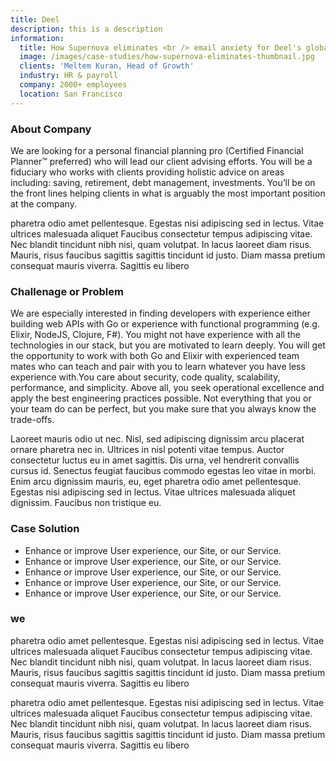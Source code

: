 ```yaml
---
title: Deel
description: this is a description
information:
  title: How Supernova eliminates <br /> email anxiety for Deel's global team
  image: /images/case-studies/how-supernova-eliminates-thumbnail.jpg
  clients: 'Meltem Kuran, Head of Growth'
  industry: HR & payroll
  company: 2000+ employees
  location: San Francisco
---
```


### About Company

We are looking for a personal financial planning pro (Certified Financial Planner™ preferred) who will lead our client advising efforts. You will be a fiduciary who works with clients providing holistic advice on areas including: saving, retirement, debt management, investments. You’ll be on the front lines helping clients in what is arguably the most important position at the company.

pharetra odio amet pellentesque. Egestas nisi adipiscing sed in lectus. Vitae ultrices malesuada aliquet
Faucibus consectetur tempus adipiscing vitae. Nec blandit tincidunt nibh nisi, quam volutpat. In lacus laoreet diam risus. Mauris, risus faucibus sagittis sagittis tincidunt id justo. Diam massa pretium consequat mauris viverra. Sagittis eu libero

### Challenage or Problem

We are especially interested in finding developers with experience either building web APIs with Go or experience with functional programming (e.g. Elixir, NodeJS, Clojure, F#). You might not have experience with all the technologies in our stack, but you are motivated to learn deeply. You will get the opportunity to work with both Go and Elixir with experienced team mates who can teach and pair with you to learn whatever you have less experience with.You care about security, code quality, scalability, performance, and simplicity. Above all, you seek operational excellence and apply the best engineering practices possible. Not everything that you or your team do can be perfect, but you make sure that you always know the trade-offs.

Laoreet mauris odio ut nec. Nisl, sed adipiscing dignissim arcu placerat ornare pharetra nec in. Ultrices in nisl potenti vitae tempus. Auctor consectetur luctus eu in amet sagittis. Dis urna, vel hendrerit convallis cursus id. Senectus feugiat faucibus commodo egestas leo vitae in morbi. Enim arcu dignissim mauris, eu, eget pharetra odio amet pellentesque. Egestas nisi adipiscing sed in lectus. Vitae ultrices malesuada aliquet dignissim. Faucibus non tristique eu.

### Case Solution

- Enhance or improve User experience, our Site, or our Service.
- Enhance or improve User experience, our Site, or our Service.
- Enhance or improve User experience, our Site, or our Service.
- Enhance or improve User experience, our Site, or our Service.
- Enhance or improve User experience, our Site, or our Service.

### we

pharetra odio amet pellentesque. Egestas nisi adipiscing sed in lectus. Vitae ultrices malesuada aliquet
Faucibus consectetur tempus adipiscing vitae. Nec blandit tincidunt nibh nisi, quam volutpat. In lacus laoreet diam risus. Mauris, risus faucibus sagittis sagittis tincidunt id justo. Diam massa pretium consequat mauris viverra. Sagittis eu libero

<Testimonial
  customerImage="/images/f4299c405557e817a40ba1753b9765ac2e68fd67_254x191.jpg"
  customerName="Meltem Kuran"
  customerRole="Head of Growth"
  content="Superhuman allows my team to save time that they would've used fishing for emails or trying to respond to people, and instead focus on things that are going to move the needle forward for us."
/>

pharetra odio amet pellentesque. Egestas nisi adipiscing sed in lectus. Vitae ultrices malesuada aliquet
Faucibus consectetur tempus adipiscing vitae. Nec blandit tincidunt nibh nisi, quam volutpat. In lacus laoreet diam risus. Mauris, risus faucibus sagittis sagittis tincidunt id justo. Diam massa pretium consequat mauris viverra. Sagittis eu libero
